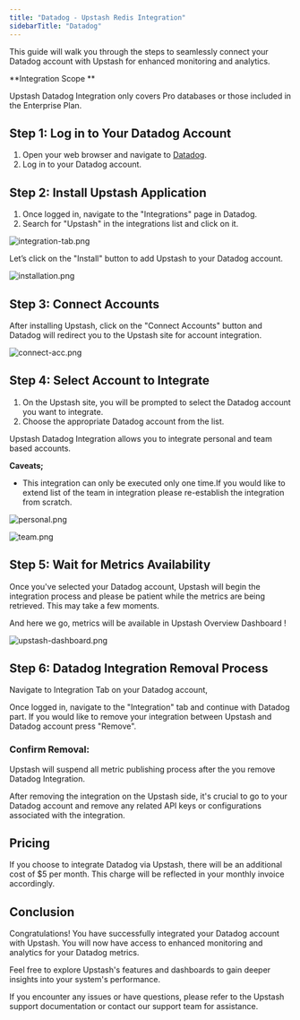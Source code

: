 ```yaml
---
title: "Datadog - Upstash Redis Integration"
sidebarTitle: "Datadog"
---
```


This guide will walk you through the steps to seamlessly connect your Datadog account with Upstash for enhanced monitoring and analytics.

<Check >
**Integration Scope **

Upstash Datadog Integration only covers Pro databases or those included in the Enterprise Plan.

</Check>

## **Step 1: Log in to Your Datadog Account**

1. Open your web browser and navigate to [Datadog](https://www.datadoghq.com/).
2. Log in to your Datadog account.

## **Step 2: Install Upstash Application**

1. Once logged in, navigate to the "Integrations" page in Datadog.
2. Search for "Upstash" in the integrations list and click on it.

![integration-tab.png](/img/datadog/integration-tab.png)

Let’s click on the "Install" button to add Upstash to your Datadog account.

![installation.png](/img/datadog/installation.png)

## **Step 3: Connect Accounts**

After installing Upstash, click on the "Connect Accounts" button and Datadog will redirect you to the Upstash site for account integration.

![connect-acc.png](/img/datadog/connect-acc.png)

## **Step 4: Select Account to Integrate**

1. On the Upstash site, you will be prompted to select the Datadog account you want to integrate.
2. Choose the appropriate Datadog account from the list.

Upstash Datadog Integration allows you to integrate personal and team based accounts.

**Caveats;**

- This integration can only be executed only one time.If you would like to extend list of the team in integration please re-establish the integration from scratch.

![personal.png](/img/datadog/personal.png)

![team.png](/img/datadog/team.png)

## **Step 5: Wait for Metrics Availability**

Once you've selected your Datadog account, Upstash will begin the integration process and please be patient while the metrics are being retrieved. This may take a few moments.

And here we go, metrics will be available in Upstash Overview Dashboard !

![upstash-dashboard.png](/img/datadog/upstash-dashboard.png)

## **Step 6: Datadog Integration Removal Process**

Navigate to Integration Tab on your Datadog account,

Once logged in, navigate to the "Integration" tab and continue with Datadog part. If you would like to remove your integration between Upstash and Datadog account press "Remove".

### Confirm Removal:

Upstash will suspend all metric publishing process after the you remove Datadog Integration.

After removing the integration on the Upstash side, it's crucial to go to your Datadog account and remove any related API keys or configurations associated with the integration.


## Pricing

If you choose to integrate Datadog via Upstash, there will be an additional cost of $5 per month. 
This charge will be reflected in your monthly invoice accordingly.

## **Conclusion**

Congratulations! You have successfully integrated your Datadog account with Upstash. You will now have access to enhanced monitoring and analytics for your Datadog metrics.

Feel free to explore Upstash's features and dashboards to gain deeper insights into your system's performance.

If you encounter any issues or have questions, please refer to the Upstash support documentation or contact our support team for assistance.

